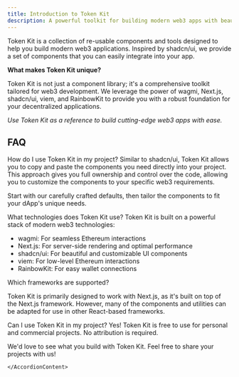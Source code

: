 ```yaml
---
title: Introduction to Token Kit
description: A powerful toolkit for building modern web3 apps with beautifully designed components. Based on wagmi, viem, Next.js, shadcn/ui and RainbowKit.
---
```


Token Kit is a collection of re-usable components and tools designed to help you build modern web3 applications. Inspired by shadcn/ui, we provide a set of components that you can easily integrate into your app.

**What makes Token Kit unique?**

Token Kit is not just a component library; it's a comprehensive toolkit tailored for web3 development. We leverage the power of wagmi, Next.js, shadcn/ui, viem, and RainbowKit to provide you with a robust foundation for your decentralized applications.

_Use Token Kit as a reference to build cutting-edge web3 apps with ease._

## FAQ

<Accordion type="multiple">

<AccordionItem value="faq-1">
	<AccordionTrigger>
		How do I use Token Kit in my project?
	</AccordionTrigger>
	<AccordionContent>
Similar to shadcn/ui, Token Kit allows you to copy and paste the components you need directly into your project. This approach gives you full ownership and control over the code, allowing you to customize the components to your specific web3 requirements.

Start with our carefully crafted defaults, then tailor the components to fit your dApp's unique needs.

</AccordionContent>
</AccordionItem>

<AccordionItem value="faq-2">
  <AccordionTrigger>What technologies does Token Kit use?</AccordionTrigger>
  <AccordionContent>
    Token Kit is built on a powerful stack of modern web3 technologies:
    <ul className="my-6 ml-6 list-disc [&>li]:mt-2">
      <li>wagmi: For seamless Ethereum interactions</li>
      <li>Next.js: For server-side rendering and optimal performance</li>
      <li>shadcn/ui: For beautiful and customizable UI components</li>
      <li>viem: For low-level Ethereum interactions</li>
      <li>RainbowKit: For easy wallet connections</li>
    </ul>
  </AccordionContent>
</AccordionItem>

<AccordionItem value="faq-3">
<AccordionTrigger>
Which frameworks are supported?
</AccordionTrigger>
<AccordionContent>

Token Kit is primarily designed to work with Next.js, as it's built on top of the Next.js framework. However, many of the components and utilities can be adapted for use in other React-based frameworks.

</AccordionContent>
</AccordionItem>

<AccordionItem value="faq-4">
	<AccordionTrigger>
	Can I use Token Kit in my project?
	</AccordionTrigger>
	<AccordionContent>
Yes! Token Kit is free to use for personal and commercial projects. No attribution is required.

We'd love to see what you build with Token Kit. Feel free to share your projects with us!

    </AccordionContent>

</AccordionItem>

</Accordion>
